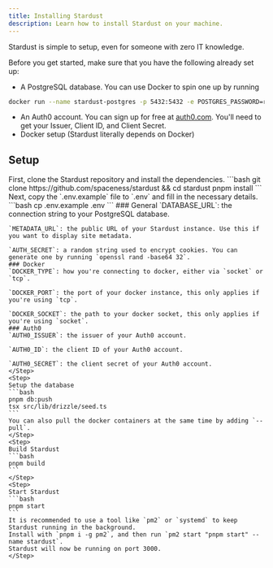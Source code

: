 ```yaml
---
title: Installing Stardust
description: Learn how to install Stardust on your machine.
---
```


Stardust is simple to setup, even for someone with zero IT knowledge.

Before you get started, make sure that you have the following already set up:
* A PostgreSQL database. You can use Docker to spin one up by running
```bash
docker run --name stardust-postgres -p 5432:5432 -e POSTGRES_PASSWORD=replaceme -d postgres
```
* An Auth0 account. You can sign up for free at [auth0.com](https://auth0.com/). You'll need to get your Issuer, Client ID, and Client Secret.
* Docker setup (Stardust literally depends on Docker)

## Setup
<Steps>
    <Step>
        First, clone the Stardust repository and install the dependencies.
        ```bash
        git clone https://github.com/spaceness/stardust && cd stardust
        pnpm install
        ```
    </Step>
    <Step>
        Next, copy the `.env.example` file to `.env` and fill in the necessary details.
        ```bash
        cp .env.example .env
        ```
    ### General
    `DATABASE_URL`: the connection string to your PostgreSQL database.

    `METADATA_URL`: the public URL of your Stardust instance. Use this if you want to display site metadata.

    `AUTH_SECRET`: a random string used to encrypt cookies. You can generate one by running `openssl rand -base64 32`.
    ### Docker
    `DOCKER_TYPE`: how you're connecting to docker, either via `socket` or `tcp`.

    `DOCKER_PORT`: the port of your docker instance, this only applies if you're using `tcp`.

    `DOCKER_SOCKET`: the path to your docker socket, this only applies if you're using `socket`.
    ### Auth0
    `AUTH0_ISSUER`: the issuer of your Auth0 account.

    `AUTH0_ID`: the client ID of your Auth0 account.

    `AUTH0_SECRET`: the client secret of your Auth0 account.
    </Step>
    <Step>
    Setup the database
    ```bash
    pnpm db:push
    tsx src/lib/drizzle/seed.ts
    ```
    You can also pull the docker containers at the same time by adding `--pull`.
    </Step>
    <Step>
    Build Stardust
    ```bash
    pnpm build
    ```
    </Step>
    <Step>
    Start Stardust
    ```bash
    pnpm start
    ```
    It is recommended to use a tool like `pm2` or `systemd` to keep Stardust running in the background.
    Install with `pnpm i -g pm2`, and then run `pm2 start "pnpm start" --name stardust`.
    Stardust will now be running on port 3000.
    </Step>
</Steps>
